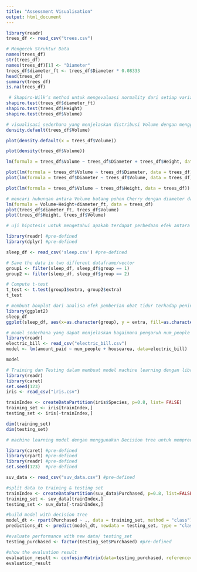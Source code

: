 ---
title: "Assessment Visualisation"
output: html_document
---

```{r}
library(readr)
trees_df <- read_csv("trees.csv")
```

```{r}
# Mengecek Struktur Data
names(trees_df)
str(trees_df)
names(trees_df)[1] <- "Diameter"
trees_df$diameter_ft <- trees_df$Diameter * 0.08333
head(trees_df)
summary(trees_df)
is.na(trees_df)
```

```{r}
 # Shapiro-Wilk’s method untuk mengevaluasi normality dari setiap variable untuk mengetahui mengetahui distribusi normalnya 
shapiro.test(trees_df$diameter_ft)
shapiro.test(trees_df$Height)
shapiro.test(trees_df$Volume)
```
```{r}
# visualisasi sederhana yang menjelaskan distribusi Volume dengan menggunakan density plot 
density.default(trees_df$Volume)
```

```{r}
plot(density.default(x = trees_df$Volume))
```
```{r}
plot(density(trees_df$Volume))
```
```{r}
lm(formula = trees_df$Volume ~ trees_df$Diameter + trees_df$Height, data = trees_df)
```
```{r}
plot(lm(formula = trees_df$Volume ~ trees_df$Diameter, data = trees_df))
plot(lm(formula = trees_df$Diameter ~ trees_df$Volume, data = trees_df))
```
```{r}
plot(lm(formula = trees_df$Volume ~ trees_df$Height, data = trees_df))
```
```{r}
# mencari hubungan antara Volume batang pohon Cherry dengan diameter dan ketinggian (height)
lm(formula = Volume~Height+diameter_ft, data = trees_df)
plot(trees_df$diameter_ft, trees_df$Volume)
plot(trees_df$Height, trees_df$Volume)
```
```{r}
# uji hipotesis untuk mengetahui apakah terdapat perbedaan efek antara group 1 dan group 2 dan menganalisa efek pemberian obat tidur terhadap peningkatan lamanya waktu tidur dari sekelompok mahasiswa

library(readr) #pre-defined
library(dplyr) #pre-defined

sleep_df <- read_csv('sleep.csv') #pre-defined

# Save the data in two different dataframe/vector
group1 <- filter(sleep_df, sleep_df$group == 1)
group2 <- filter(sleep_df, sleep_df$group == 2)

# Compute t-test
t_test <- t.test(group1$extra, group2$extra)
t_test
```

```{r}
# membuat boxplot dari analisa efek pemberian obat tidur terhadap peningkatan lamanya waktu tidur dari sekelompok mahasiswa
library(ggplot2)
sleep_df
ggplot(sleep_df, aes(x=as.character(group), y = extra, fill=as.character(group))) + geom_boxplot()
```

```{r}
# model sederhana yang dapat menjelaskan bagaimana pengaruh num_people dan housearea terhadap amount_paid
library(readr)
electric_bill <- read_csv("electric_bill.csv")
model <- lm(amount_paid ~ num_people + housearea, data=electric_bill)

model
```

```{r}
# Training dan Testing dalam membuat model machine learning dengan library caret
library(readr)
library(caret)
set.seed(123)
iris <- read_csv("iris.csv")

trainIndex <- createDataPartition(iris$Species, p=0.8, list= FALSE)
training_set <- iris[trainIndex,]
testing_set <- iris[-trainIndex,]

dim(training_set)
dim(testing_set)
```

```{r}
# machine learning model dengan menggunakan Decision tree untuk memprediksi customer yang tertarik membeli mobil keluaran terbaru, serta evaluasi performance dari kedua model tersebut.

library(caret) #pre-defined 
library(rpart) #pre-defined
library(readr) #pre-defined
set.seed(123)  #pre-defined

suv_data <- read_csv("suv_data.csv") #pre-defined

#split data to training & testing set
trainIndex <- createDataPartition(suv_data$Purchased, p=0.8, list=FALSE)
training_set <- suv_data[trainIndex,]
testing_set <- suv_data[-trainIndex,]

#build model with decision tree
model_dt <- rpart(Purchased ~ ., data = training_set, method = "class")
predictions_dt <- predict(model_dt, newdata = testing_set, type = "class")

#evaluate performance with new data/ testing_set
testing_purchased <- factor(testing_set$Purchased) #pre-defined 

#show the evaluation result 
evaluation_result <- confusionMatrix(data=testing_purchased, reference=predictions_dt)
evaluation_result

```

